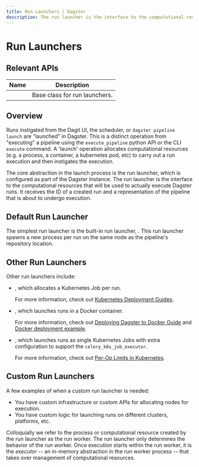 ```yaml
---
title: Run Launchers | Dagster
description: The run launcher is the interface to the computational resources that will be used to actually execute Dagster runs.
---
```


# Run Launchers

## Relevant APIs

| Name                                                             | Description                   |
| ---------------------------------------------------------------- | ----------------------------- |
| <PyObject module="dagster.core.launcher" object="RunLauncher" /> | Base class for run launchers. |

## Overview

Runs instigated from the Dagit UI, the scheduler, or `dagster pipeline launch` are "launched" in Dagster. This is a distinct operation from "executing" a pipeline using the `execute_pipeline` python API or the CLI `execute` command. A 'launch' operation allocates computational resources (e.g. a process, a container, a kubernetes pod, etc) to carry out a run execution and then instigates the execution.

The core abstraction in the launch process is the run launcher, which is configured as part of the Dagster Instance. The run launcher is the interface to the computational resources that will be used to actually execute Dagster runs. It receives the ID of a created run and a representation of the pipeline that is about to undergo execution.

## Default Run Launcher

The simplest run launcher is the built-in run launcher, <PyObject module="dagster.core.launcher" object="DefaultRunLauncher" />. This run launcher spawns a new process per run on the same node as the pipeline's repository location.

## Other Run Launchers

Other run launchers include:

- <PyObject module="dagster_k8s" object="K8sRunLauncher" />, which allocates a
  Kubernetes Job per run.

  For more information, check out [Kubernetes Deployment Guides](/deployment/guides/kubernetes/deploying-with-helm).

- <PyObject module="dagster_docker" object="DockerRunLauncher" />, which
  launches runs in a Docker container.

  For more information, check out [Deploying Dagster to Docker Guide](/deployment/guides/docker) and [Docker deployment example](/deployment/guides/docker#example).

- <PyObject module="dagster_celery_k8s" object="CeleryK8sRunLauncher" />, which
  launches runs as single Kubernetes Jobs with extra configuration to support the
  `celery_k8s_job_executor`.

  For more information, check out [Per-Op Limits in Kubernetes](/deployment/guides/kubernetes/deploying-with-helm-advanced).

## Custom Run Launchers

A few examples of when a custom run launcher is needed:

- You have custom infrastructure or custom APIs for allocating nodes for execution.
- You have custom logic for launching runs on different clusters, platforms, etc.

Colloquially we refer to the process or computational resource created by the run launcher as the run worker. The run launcher only determines the behavior of the run worker. Once execution starts within the run worker, it is the _executor_ -- an in-memory abstraction in the run worker process -- that takes over management of computational resources.
